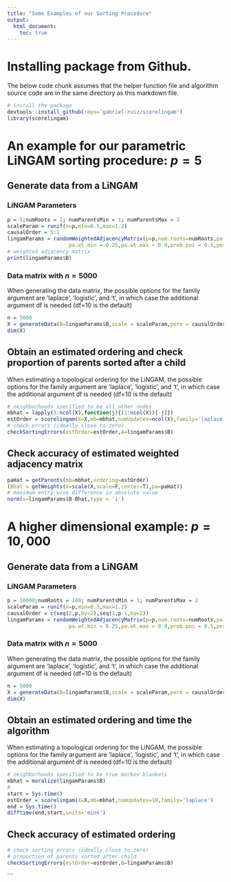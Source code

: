 ```yaml
---
title: "Some Examples of our Sorting Procedure"
output: 
  html_document:
    toc: true
---
```

# Installing package from Github. 

The below code chunk assumes that the helper function \texttt{R} file and algorithm source code are in the same directory as this \texttt{R} markdown file. 
```r
# install the package
devtools::install_github(repo='gabriel-ruiz/scorelingam')
library(scorelingam)
```


# An example for our parametric LiNGAM sorting procedure: $p=5$


## Generate data from a LiNGAM
### LiNGAM Parameters
```r
p = 5;numRoots = 1; numParentsMin = 1; numParentsMax = 2
scaleParam = runif(n=p,min=0.5,max=1.2)
causalOrder = 5:1
lingamParams = randomWeightedAdjacencyMatrix(p=p,num.roots=numRoots,pa.min=numParentsMin,pa.max=numParentsMax,
                    pa.wt.min = 0.25,pa.wt.max = 0.9,prob.pos = 0.5,perm = causalOrder)
# weighted adjacency matrix
print(lingamParams$B)
```
### Data matrix with $n=5000$
When generating the data matrix, the possible options for the family argument are 'laplace', 'logistic', and 't', in which case the additional argument df is needed (df=10 is the default)
```r
n = 5000
X = generateData(B=lingamParams$B,scale = scaleParam,perm = causalOrder,n = n,family = 'laplace')
dim(X)
```

## Obtain an estimated ordering and check proportion of parents sorted after a child
When estimating a topological ordering for the LiNGAM, the possible options for the family argument are 'laplace', 'logistic', and 't', in which case the additional argument df is needed (df=10 is the default)
```r
# neighborhoods specified to be all other nodes
mbhat = lapply(1:ncol(X),function(j){(1:ncol(X))[-j]}) 
estOrder = scorelingam(X=X,mb=mbhat,numUpdates=ncol(X),family='laplace')
# check errors (ideally close to zero)
checkSortingErrors(estOrder=estOrder,A=lingamParams$B)
```

## Check accuracy of estimated weighted adjacency matrix

```r
paHat = getParents(mb=mbhat,ordering=estOrder)
(Bhat = getWeights(X=scale(X,scale=F,center=T),pa=paHat))
# maximum entry-wise difference in absolute value
norm(x=lingamParams$B-Bhat,type = 'i')
```


# A higher dimensional example: $p=10,000$
## Generate data from a LiNGAM 
### LiNGAM Parameters
```r
p = 10000;numRoots = 100; numParentsMin = 1; numParentsMax = 2
scaleParam = runif(n=p,min=0.5,max=1.2)
causalOrder = c(seq(2,p,by=2),seq(1,p-1,by=2))
lingamParams = randomWeightedAdjacencyMatrix(p=p,num.roots=numRoots,pa.min=numParentsMin,pa.max=numParentsMax,
                    pa.wt.min = 0.25,pa.wt.max = 0.9,prob.pos = 0.5,perm = causalOrder)
```
### Data matrix with $n=5000$
When generating the data matrix, the possible options for the family argument are 'laplace', 'logistic', and 't', in which case the additional argument df is needed (df=10 is the default)
```r
n = 5000
X = generateData(B=lingamParams$B,scale = scaleParam,perm = causalOrder,n = n,family = 'laplace')
dim(X)
```

## Obtain an estimated ordering and time the algorithm
When estimating a topological ordering for the LiNGAM, the possible options for the family argument are 'laplace', 'logistic', and 't', in which case the additional argument df is needed (df=10 is the default)
```r
# neighborhoods specified to be true markov blankets
mbhat = moralize(lingamParams$B) 
#
start = Sys.time()
estOrder = scorelingam(X=X,mb=mbhat,numUpdates=10,family='laplace')
end = Sys.time()
difftime(end,start,units='mins')

```

## Check accuracy of estimated ordering

```r
# check sorting errors (ideally close to zero)
# proportion of parents sorted after child
checkSortingErrors(estOrder=estOrder,B=lingamParams$B)
```


```